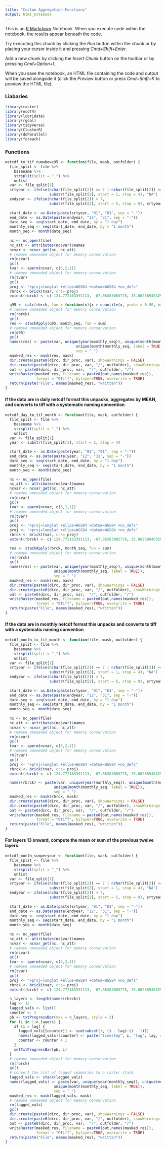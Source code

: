 ```yaml
---
title: "Custom Aggregation Functions"
output: html_notebook
---
```


This is an [R Markdown](http://rmarkdown.rstudio.com) Notebook. When you execute code within the notebook, the results appear beneath the code. 

Try executing this chunk by clicking the *Run* button within the chunk or by placing your cursor inside it and pressing *Cmd+Shift+Enter*. 

Add a new chunk by clicking the *Insert Chunk* button on the toolbar or by pressing *Cmd+Option+I*.

When you save the notebook, an HTML file containing the code and output will be saved alongside it (click the *Preview* button or press *Cmd+Shift+K* to preview the HTML file).

### Liabaries
```r
library(raster)
library(ncdf4)
library(lubridate)
library(rgdal)
library(tidyverse)
library(ClusterR)
library(doParallel)
library(foreach) 
```

### Functions
```r
netcdf_to_tif_numabove95 <- function(file, mask, outfolder) {
  file_split <- file %>%
    basename %>%
    strsplit(split = "_") %>%
    unlist
  var <- file_split[1]
  srtyear <- ifelse(nchar(file_split[2]) == 7 | nchar(file_split[2]) <= 7,
                    substr(file_split[2], start = 1, stop = 4), "NA")
  endyear <- ifelse(nchar(file_split[2]) > 7,
                    substr(file_split[2], start = 5, stop = 8), srtyear)
  
  start_date <- as.Date(paste(srtyear, "01", "01", sep = "-"))
  end_date <- as.Date(paste(endyear, "12", "31", sep = "-"))
  date_seq <- seq(start_date, end_date, by = "1 day")
  monthly_seq <- seq(start_date, end_date, by = "1 month")
  month_seq <- month(date_seq)
  
  nc <- nc_open(file)
  nc_att <- attributes(nc$var)$names
  ncvar <- ncvar_get(nc, nc_att)
  # remove unneeded object for memory conservation
  rm(ncvar)
  gc()
  tvar <- aperm(ncvar, c(3,2,1))
  # remove unneeded object for memory conservation
  rm(tvar)
  gc()
  proj <- "+proj=longlat +ellps=WGS84 +datum=WGS84 +no_defs"
  rbrck <- brick(tvar, crs= proj)
  extent(rbrck) <- c(-124.772163391113, -67.06383005778, 25.0626894632975, 49.3960227966309) #from metadata in Arc or IDRISI, when you open .nc file

  q95 <- calc(rbrck, fun = function(x){x > quantile(x, probs = 0.90, na.rm =TRUE)})
  # remove unneeded object for memory conservation
  rm(rbrck)
  gc()
  res <- stackApply(q95, month_seq, fun = sum)
  # remove unneeded object for memory conservation
  rm(q95)
  gc()
  names(res) <- paste(var, unique(year(monthly_seq)), unique(month(monthly_seq)), 
                                unique(month(monthly_seq, label = TRUE)),
                                sep = "_")
  masked_res <- mask(res, mask)
  dir.create(paste0(dirc, dir_proc, var), showWarnings = FALSE)
  dir.create(paste0(dirc, dir_proc, var, "/", outfolder), showWarnings = FALSE)
  out <- paste0(dirc, dir_proc, var,  "/", outfolder, "/")
  writeRaster(masked_res, filename = paste0(out,names(masked_res)),
              format = "GTiff", bylayer=TRUE, overwrite = TRUE)
  return(paste("File", names(masked_res), "written"))
}

```
#### If the data are in daily netcdf format this unpacks, aggregates by MEAN, and converts to tiff with a systematic naming convention
```r
netcdf_day_to_tif_month <- function(file, mask, outfolder) {
  file_split <- file %>%
    basename %>%
    strsplit(split = "_") %>%
    unlist
  var <- file_split[1]
  year <- substr(file_split[2], start = 1, stop = 4)

  start_date <- as.Date(paste(year, "01", "01", sep = "-"))
  end_date <- as.Date(paste(year, "12", "31", sep = "-"))
  date_seq <- seq(start_date, end_date, by = "1 day")
  monthly_seq <- seq(start_date, end_date, by = "1 month")
  month_seq <- month(date_seq)
  
  nc <- nc_open(file)
  nc_att <- attributes(nc$var)$names
  ncvar <- ncvar_get(nc, nc_att)
  # remove unneeded object for memory conservation
  rm(ncvar)
  gc()
  tvar <- aperm(ncvar, c(3,2,1))
  # remove unneeded object for memory conservation
  rm(tvar)
  gc()
  proj <- "+proj=longlat +ellps=WGS84 +datum=WGS84 +no_defs"
  proj <- "+proj=longlat +ellps=WGS84 +datum=WGS84 +no_defs"
  rbrck <- brick(tvar, crs= proj)
  extent(rbrck) <- c(-124.772163391113, -67.06383005778, 25.0626894632975, 49.3960227966309)

  res <- stackApply(rbrck, month_seq, fun = sum)
  # remove unneeded object for memory conservation
  rm(rbrck)
  gc()
  names(res) <- paste(var, unique(year(monthly_seq)), unique(month(monthly_seq)), 
                      unique(month(monthly_seq, label = TRUE)),
                      sep = "_")
  masked_res <- mask(res, mask)
  dir.create(paste0(dirc, dir_proc, var), showWarnings = FALSE)
  dir.create(paste0(dirc, dir_proc, var, "/", outfolder), showWarnings = FALSE)
  out <- paste0(dirc, dir_proc, var,  "/", outfolder, "/")
  writeRaster(masked_res, filename = paste0(out,names(masked_res)),
              format = "GTiff", bylayer=TRUE, overwrite = TRUE)
  return(paste("File", names(masked_res), "written"))
}

```
#### If the data are in monthly netcdf format this unpacks and converts to tiff with a systematic naming convention
```r
netcdf_month_to_tif_month <- function(file, mask, outfolder) {
  file_split <- file %>%
    basename %>%
    strsplit(split = "_") %>%
    unlist
  var <- file_split[1]
  srtyear <- ifelse(nchar(file_split[2]) == 7 | nchar(file_split[2]) <= 7,
                    substr(file_split[2], start = 1, stop = 4), "NA")
  endyear <- ifelse(nchar(file_split[2]) > 7,
                    substr(file_split[2], start = 5, stop = 8), srtyear)
  
  start_date <- as.Date(paste(srtyear, "01", "01", sep = "-"))
  end_date <- as.Date(paste(endyear, "12", "31", sep = "-"))
  date_seq <- seq(start_date, end_date, by = "1 day")
  monthly_seq <- seq(start_date, end_date, by = "1 month")
  month_seq <- month(date_seq)
  
  nc <- nc_open(file)
  nc_att <- attributes(nc$var)$names
  ncvar <- ncvar_get(nc, nc_att)
  # remove unneeded object for memory conservation
  rm(ncvar)
  gc()
  tvar <- aperm(ncvar, c(3,2,1))
  # remove unneeded object for memory conservation
  rm(tvar)
  gc()
  proj <- "+proj=longlat +ellps=WGS84 +datum=WGS84 +no_defs"
  rbrck <- brick(tvar, crs= proj)
  extent(rbrck) <- c(-124.772163391113, -67.06383005778, 25.0626894632975, 49.3960227966309)

  names(rbrck) <- paste(var, unique(year(monthly_seq)), unique(month(monthly_seq)), 
                      unique(month(monthly_seq, label = TRUE)),
                      sep = "_")
  masked_res <- mask(rbrck, mask)
  dir.create(paste0(dirc, dir_proc, var), showWarnings = FALSE)
  dir.create(paste0(dirc, dir_proc, var, "/", outfolder), showWarnings = FALSE)
  out <- paste0(dirc, dir_proc, var,  "/", outfolder, "/")
  writeRaster(masked_res, filename = paste0(out,names(masked_res)),
              format = "GTiff", bylayer=TRUE, overwrite = TRUE)
  return(paste("File", names(masked_res), "written"))
}
```


#### For layers 13 onward, compute the mean or sum of the previous twelve layers
```r
netcdf_month_sumperyear <- function(file, mask, outfolder) {
  file_split <- file %>%
    basename %>%
    strsplit(split = "_") %>%
    unlist
  var <- file_split[1]
  srtyear <- ifelse(nchar(file_split[2]) == 7 | nchar(file_split[2]) <= 7,
                    substr(file_split[2], start = 1, stop = 4), "NA")
  endyear <- ifelse(nchar(file_split[2]) > 7,
                    substr(file_split[2], start = 5, stop = 8), srtyear)
  
  start_date <- as.Date(paste(srtyear, "01", "01", sep = "-"))
  end_date <- as.Date(paste(endyear, "12", "31", sep = "-"))
  date_seq <- seq(start_date, end_date, by = "1 day")
  monthly_seq <- seq(start_date, end_date, by = "1 month")
  month_seq <- month(date_seq)
  
  nc <- nc_open(file)
  nc_att <- attributes(nc$var)$names
  ncvar <- ncvar_get(nc, nc_att)
  # remove unneeded object for memory conservation
  rm(ncvar)
  gc()
  tvar <- aperm(ncvar, c(3,2,1))
  # remove unneeded object for memory conservation
  rm(tvar)
  gc()
  proj <- "+proj=longlat +ellps=WGS84 +datum=WGS84 +no_defs"
  rbrck <- brick(tvar, crs= proj)
  extent(rbrck) <- c(-124.772163391113, -67.06383005778, 25.0626894632975, 49.3960227966309)
  
  n_layers <- length(names(rbrck))
  lag <- 12
  lagged_vals <- list()
  counter <- 1
  pb <- txtProgressBar(max = n_layers, style = 3)
  for (i in 1:n_layers) {
    if (i > lag) {
      lagged_vals[[counter]] <- sum(subset(r, (i - lag):(i - 1)))
      names(lagged_vals)[counter] <- paste("timestep", i, "lag", lag, sep = "_")
      counter <- counter + 1
    }
    setTxtProgressBar(pb, i)
  }
  # remove unneeded object for memory conservation
  rm(rbrck)
  gc()
  # convert the list of lagged summaries to a raster stack
  lagged_vals <- stack(lagged_vals)
  names(lagged_vals) <- paste(var, unique(year(monthly_seq)), unique(month(monthly_seq)), 
                      unique(month(monthly_seq, label = TRUE)),
                      sep = "_")
  masked_res <- mask(lagged_vals, mask)
  # remove unneeded object for memory conservation
  rm(lagged_vals)
  gc()
  dir.create(paste0(dirc, dir_proc, var), showWarnings = FALSE)
  dir.create(paste0(dirc, dir_proc, var, "/", outfolder), showWarnings = FALSE)
  out <- paste0(dirc, dir_proc, var,  "/", outfolder, "/")
  writeRaster(masked_res, filename = paste0(out,names(masked_res)),
              format = "GTiff", bylayer=TRUE, overwrite = TRUE)
  return(paste("File", names(masked_res), "written"))
}

```

